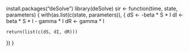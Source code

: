 install.packages("deSolve")
library(deSolve)
sir <- function(time, state, parameters) {
  with(as.list(c(state, parameters)), {
    dS <- -beta * S * I
    dI <- beta * S * I - gamma * I
    dR <- gamma * I
	
    return(list(c(dS, dI, dR)))
  })
}


